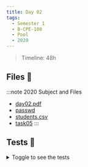 ```yaml
---
title: Day 02
tags:
  - Semester 1
  - B-CPE-100
  - Pool
  - 2020
---
```


> Timeline: 48h

## Files 📂

:::note 2020 Subject and Files
- [day02.pdf](https://github.com/Studio-17/Epitech-Subjects/raw/main/Semestre_1/B-CPE-100/Pool/Day02/Day02.pdf)
- [passwd](https://github.com/Studio-17/Epitech-Subjects/raw/main/Semestre_1/B-CPE-100/Pool/Day02/passwd)
- [students.csv](https://github.com/Studio-17/Epitech-Subjects/raw/main/Semestre_1/B-CPE-100/Pool/Day02/students.csv)
- [task05](https://github.com/Studio-17/Epitech-Subjects/raw/main/Semestre_1/B-CPE-100/Pool/Day02/task05)
:::

## Tests 🤖

<details>
  <summary>Toggle to see the tests</summary>
  <div>
    <table>
        <thead>
            <tr>
                <th>Summary</th>
                <th>Number of tests</th>
                <th>Details</th>
            </tr>
        </thead>
        <tbody>
            <tr>
                <td rowspan="1">01 - task01</td>
                <td rowspan="1">1</td>
                <td>task01</td>
            </tr>
            <tr>
                <td rowspan="1">02 - task02</td>
                <td rowspan="1">1</td>
                <td>task02</td>
            </tr>
            <tr>
                <td rowspan="1">03 - task03</td>
                <td rowspan="1">1</td>
                <td>task03</td>
            </tr>
            <tr>
                <td rowspan="1">04 - task04</td>
                <td rowspan="1">1</td>
                <td>task04</td>
            </tr>
            <tr>
                <td rowspan="1">05 - task05</td>
                <td rowspan="1">1</td>
                <td>task05</td>
            </tr>
            <tr>
                <td rowspan="1">06 - task06</td>
                <td rowspan="1">1</td>
                <td>task06</td>
            </tr>
            <tr>
                <td rowspan="1">07 - task07</td>
                <td rowspan="1">1</td>
                <td>task07</td>
            </tr>
        </tbody>
    </table>
  </div>
</details>
